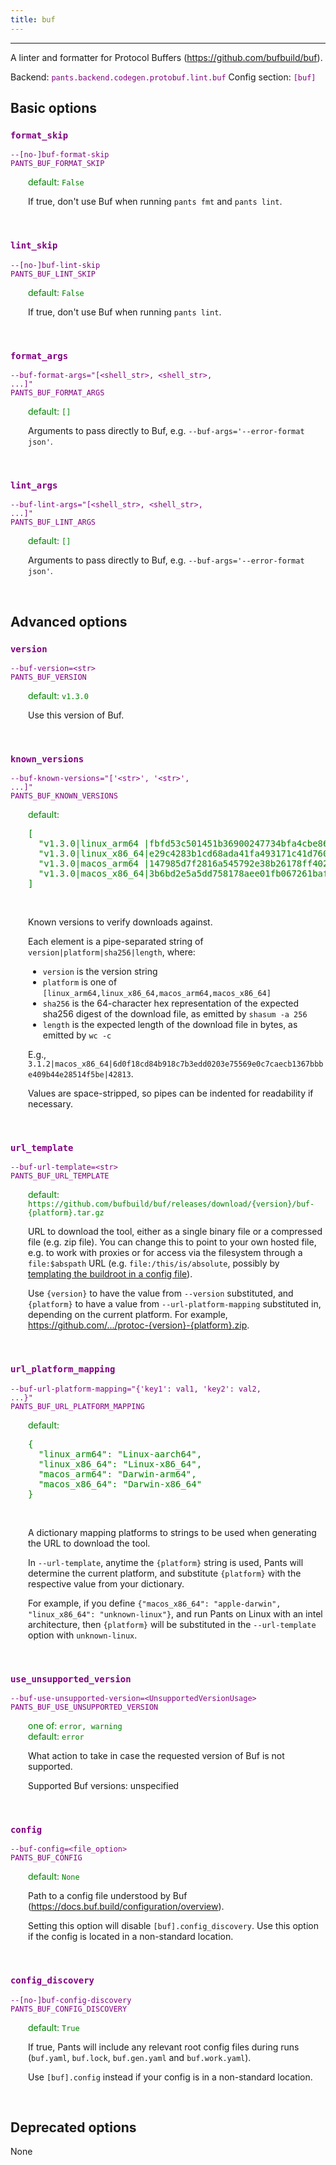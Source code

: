 ```yaml
---
title: buf
---
```


---

A linter and formatter for Protocol Buffers (https://github.com/bufbuild/buf).

Backend: <span style="color: purple"><code>pants.backend.codegen.protobuf.lint.buf</code></span>
Config section: <span style="color: purple"><code>[buf]</code></span>

## Basic options

<div style="color: purple">

### `format_skip`

  <code>--[no-]buf-format-skip</code><br>
  <code>PANTS_BUF_FORMAT_SKIP</code><br>
</div>
<div style="padding-left: 2em;">
<span style="color: green">default: <code>False</code></span>

<br>

If true, don't use Buf when running `pants fmt` and `pants lint`.

</div>
<br>

<div style="color: purple">

### `lint_skip`

  <code>--[no-]buf-lint-skip</code><br>
  <code>PANTS_BUF_LINT_SKIP</code><br>
</div>
<div style="padding-left: 2em;">
<span style="color: green">default: <code>False</code></span>

<br>

If true, don't use Buf when running `pants lint`.

</div>
<br>

<div style="color: purple">

### `format_args`

  <code>--buf-format-args=&quot;[&lt;shell_str&gt;, &lt;shell_str&gt;, ...]&quot;</code><br>
  <code>PANTS_BUF_FORMAT_ARGS</code><br>
</div>
<div style="padding-left: 2em;">
<span style="color: green">default: <code>[]</code></span>

<br>

Arguments to pass directly to Buf, e.g. `--buf-args='--error-format json'`.

</div>
<br>

<div style="color: purple">

### `lint_args`

  <code>--buf-lint-args=&quot;[&lt;shell_str&gt;, &lt;shell_str&gt;, ...]&quot;</code><br>
  <code>PANTS_BUF_LINT_ARGS</code><br>
</div>
<div style="padding-left: 2em;">
<span style="color: green">default: <code>[]</code></span>

<br>

Arguments to pass directly to Buf, e.g. `--buf-args='--error-format json'`.

</div>
<br>

## Advanced options

<div style="color: purple">

### `version`

  <code>--buf-version=&lt;str&gt;</code><br>
  <code>PANTS_BUF_VERSION</code><br>
</div>
<div style="padding-left: 2em;">
<span style="color: green">default: <code>v1.3.0</code></span>

<br>

Use this version of Buf.

</div>
<br>

<div style="color: purple">

### `known_versions`

  <code>--buf-known-versions=&quot;['&lt;str&gt;', '&lt;str&gt;', ...]&quot;</code><br>
  <code>PANTS_BUF_KNOWN_VERSIONS</code><br>
</div>
<div style="padding-left: 2em;">
<span style="color: green">default: <pre>[
  "v1.3.0|linux&lowbar;arm64 |fbfd53c501451b36900247734bfa4cbe86ae05d0f51bc298de8711d5ee374ee5|13940828",
  "v1.3.0|linux&lowbar;x86&lowbar;64|e29c4283b1cd68ada41fa493171c41d7605750d258fcd6ecdf692a63fae95213|15267162",
  "v1.3.0|macos&lowbar;arm64 |147985d7f2816a545792e38b26178ff4027bf16cd3712f6e387a4e3692a16deb|15391890",
  "v1.3.0|macos&lowbar;x86&lowbar;64|3b6bd2e5a5dd758178aee01fb067261baf5d31bfebe93336915bfdf7b21928c4|15955291"
]</pre></span>

<br>

Known versions to verify downloads against.

Each element is a pipe-separated string of `version|platform|sha256|length`, where:

- `version` is the version string
- `platform` is one of `[linux_arm64,linux_x86_64,macos_arm64,macos_x86_64]`
- `sha256` is the 64-character hex representation of the expected sha256
  digest of the download file, as emitted by `shasum -a 256`
- `length` is the expected length of the download file in bytes, as emitted by
  `wc -c`

E.g., `3.1.2|macos_x86_64|6d0f18cd84b918c7b3edd0203e75569e0c7caecb1367bbbe409b44e28514f5be|42813`.

Values are space-stripped, so pipes can be indented for readability if necessary.

</div>
<br>

<div style="color: purple">

### `url_template`

  <code>--buf-url-template=&lt;str&gt;</code><br>
  <code>PANTS_BUF_URL_TEMPLATE</code><br>
</div>
<div style="padding-left: 2em;">
<span style="color: green">default: <code>https://github.com/bufbuild/buf/releases/download/{version}/buf-{platform}.tar.gz</code></span>

<br>

URL to download the tool, either as a single binary file or a compressed file (e.g. zip file). You can change this to point to your own hosted file, e.g. to work with proxies or for access via the filesystem through a `file:$abspath` URL (e.g. `file:/this/is/absolute`, possibly by [templating the buildroot in a config file](<[Options](doc:options#config-file-entries)>)).

Use `{version}` to have the value from `--version` substituted, and `{platform}` to have a value from `--url-platform-mapping` substituted in, depending on the current platform. For example, https://github.com/.../protoc-{version}-{platform}.zip.

</div>
<br>

<div style="color: purple">

### `url_platform_mapping`

  <code>--buf-url-platform-mapping=&quot;{'key1': val1, 'key2': val2, ...}&quot;</code><br>
  <code>PANTS_BUF_URL_PLATFORM_MAPPING</code><br>
</div>
<div style="padding-left: 2em;">
<span style="color: green">default: <pre>{
  "linux&lowbar;arm64": "Linux-aarch64",
  "linux&lowbar;x86&lowbar;64": "Linux-x86&lowbar;64",
  "macos&lowbar;arm64": "Darwin-arm64",
  "macos&lowbar;x86&lowbar;64": "Darwin-x86&lowbar;64"
}</pre></span>

<br>

A dictionary mapping platforms to strings to be used when generating the URL to download the tool.

In `--url-template`, anytime the `{platform}` string is used, Pants will determine the current platform, and substitute `{platform}` with the respective value from your dictionary.

For example, if you define `{"macos_x86_64": "apple-darwin", "linux_x86_64": "unknown-linux"}`, and run Pants on Linux with an intel architecture, then `{platform}` will be substituted in the `--url-template` option with `unknown-linux`.

</div>
<br>

<div style="color: purple">

### `use_unsupported_version`

  <code>--buf-use-unsupported-version=&lt;UnsupportedVersionUsage&gt;</code><br>
  <code>PANTS_BUF_USE_UNSUPPORTED_VERSION</code><br>
</div>
<div style="padding-left: 2em;">
<span style="color: green">one of: <code>error, warning</code></span><br>
<span style="color: green">default: <code>error</code></span>

<br>

What action to take in case the requested version of Buf is not supported.

Supported Buf versions: unspecified

</div>
<br>

<div style="color: purple">

### `config`

  <code>--buf-config=&lt;file_option&gt;</code><br>
  <code>PANTS_BUF_CONFIG</code><br>
</div>
<div style="padding-left: 2em;">
<span style="color: green">default: <code>None</code></span>

<br>

Path to a config file understood by Buf (https://docs.buf.build/configuration/overview).

Setting this option will disable `[buf].config_discovery`. Use this option if the config is located in a non-standard location.

</div>
<br>

<div style="color: purple">

### `config_discovery`

  <code>--[no-]buf-config-discovery</code><br>
  <code>PANTS_BUF_CONFIG_DISCOVERY</code><br>
</div>
<div style="padding-left: 2em;">
<span style="color: green">default: <code>True</code></span>

<br>

If true, Pants will include any relevant root config files during runs (`buf.yaml`, `buf.lock`, `buf.gen.yaml` and `buf.work.yaml`).

Use `[buf].config` instead if your config is in a non-standard location.

</div>
<br>

## Deprecated options

None
